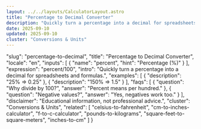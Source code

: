 ```yaml
---
layout: ../../layouts/CalculatorLayout.astro
title: "Percentage to Decimal Converter"
description: "Quickly turn a percentage into a decimal for spreadsheets and formulas."
date: 2025-09-10
updated: 2025-09-10
cluster: "Conversions & Units"
---
```


  "slug": "percentage-to-decimal",
  "title": "Percentage to Decimal Converter",
  "locale": "en",
  "inputs": [
    {
      "name": "percent",
      "hint": "Percentage (%)"
    }
  ],
  "expression": "percent/100",
  "intro": "Quickly turn a percentage into a decimal for spreadsheets and formulas.",
  "examples": [
    {
      "description": "25% ⇒ 0.25"
    },
    {
      "description": "150% ⇒ 1.5"
    }
  ],
  "faqs": [
    {
      "question": "Why divide by 100?",
      "answer": "Percent means per hundred."
    },
    {
      "question": "Negative values?",
      "answer": "Yes, negatives work too."
    }
  ],
  "disclaimer": "Educational information, not professional advice.",
  "cluster": "Conversions & Units",
  "related": [
    "celsius-to-fahrenheit",
    "cm-to-inches-calculator",
    "f-to-c-calculator",
    "pounds-to-kilograms",
    "square-feet-to-square-meters",
    "inches-to-cm"
  ]
}

<Calculator schema={schema} />
